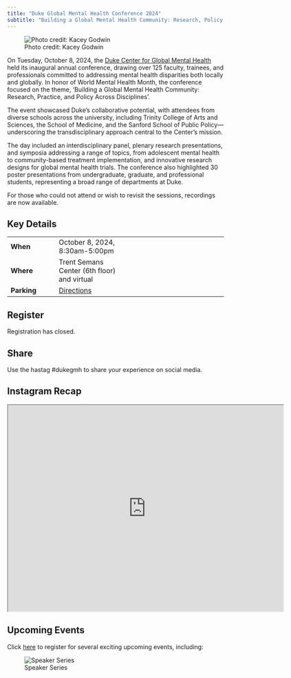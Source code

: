 ```yaml
---
title: "Duke Global Mental Health Conference 2024"
subtitle: "Building a Global Mental Health Community: Research, Policy, and Practice Across Disciplines"
---
```


![Photo credit: Kacey Godwin](poster.png){fig-align="center"}

On Tuesday, October 8, 2024, the [Duke Center for Global Mental Health](https://globalhealth.duke.edu/center-global-mental-health) held its inaugural annual conference, drawing over 125 faculty, trainees, and professionals committed to addressing mental health disparities both locally and globally. In honor of World Mental Health Month, the conference focused on the theme, 'Building a Global Mental Health Community: Research, Practice, and Policy Across Disciplines'.

The event showcased Duke's collaborative potential, with attendees from diverse schools across the university, including Trinity College of Arts and Sciences, the School of Medicine, and the Sanford School of Public Policy—underscoring the transdisciplinary approach central to the Center's mission.

The day included an interdisciplinary panel, plenary research presentations, and symposia addressing a range of topics, from adolescent mental health to community-based treatment implementation, and innovative research designs for global mental health trials. The conference also highlighted 30 poster presentations from undergraduate, graduate, and professional students, representing a broad range of departments at Duke.

For those who could not attend or wish to revisit the sessions, recordings are now available.

## Key Details

|             |                                                                                                                 |     |
|----------------|----------------------|----------------------------------|
| **When**    | October 8, 2024, 8:30am-5:00pm                                                                                  |     |
| **Where**   | Trent Semans Center (6th floor) and virtual                                                                     |     |
| **Parking** | [Directions](https://globalhealth.duke.edu/sites/default/files/event-attachments/directions-trent_semans_1.pdf) |     |

## Register

Registration has closed.

## Share

Use the hastag #dukegmh to share your experience on social media.

## Instagram Recap

<iframe src="https://drive.google.com/file/d/1bKJJueY9BWpOe_2wfj63HyEUUx_hJPYK/preview" width="640" height="480" allow="autoplay"></iframe>

## Upcoming Events

Click [here](https://duke.qualtrics.com/jfe/form/SV_5dQ6qk6lehpCpV4) to register for several exciting upcoming events, including:

![Speaker Series](upcoming.png)

